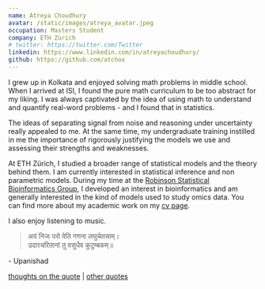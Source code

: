 ```yaml
---
name: Atreya Choudhury
avatar: /static/images/atreya_avatar.jpeg
occupation: Masters Student
company: ETH Zürich
# twitter: https://twitter.com/Twitter
linkedin: https://www.linkedin.com/in/atreyachoudhury/
github: https://github.com/atchox
---
```


I grew up in Kolkata and enjoyed solving math problems in middle school.
When I arrived at ISI, I found the pure math curriculum to be too abstract for my liking.
I was always captivated by the idea of using math to understand and quantify real-word problems - and I found that in statistics.

The ideas of separating signal from noise and reasoning under uncertainty really appealed to me.
At the same time, my undergraduate training instilled in me the importance of rigorously justifying the models we use and assessing their strengths and weaknesses.

At ETH Zürich, I studied a broader range of statistical models and the theory behind them.
I am currently interested in statistical inference and non parametric models.
During my time at the [Robinson Statistical Bioinformatics Group](https://robinsonlabuzh.github.io), I developed an interest in bioinformatics and am generally interested in the kind of models used to study omics data.
You can find more about my academic work on my [cv page](/cv).

I also enjoy listening to music.

> अयं निजः परो वेति गणना लघुचेतसाम्।<br />
> उदारचरितानां तु वसुधैव कुटुम्बकम्॥

<p className="-mt-6 text-xs text-gray-500">- Upanishad</p>

[<span className="text-sm">thoughts on the quote</span>](/blog/vasudhaiva-kutumbakam) |
[<span className="text-sm">other quotes</span>](/blog/quotes)

